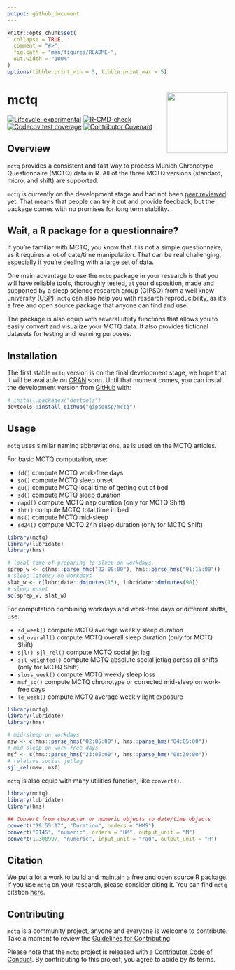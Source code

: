 ```yaml
---
output: github_document
---
```


<!-- README.md is generated from README.Rmd. Please edit that file -->

```r
knitr::opts_chunk$set(
  collapse = TRUE,
  comment = "#>",
  fig.path = "man/figures/README-",
  out.width = "100%"
)
options(tibble.print_min = 5, tibble.print_max = 5)
```

# mctq <a href='https://gipsousp.github.io/mctq'><img src='man/figures/logo.png' align="right" height="139" /></a>

<!-- badges: start -->

<!-- To do: Add Code coverage (when possible) <https://docs.codecov.io/> -->
[![Lifecycle: experimental](https://img.shields.io/badge/lifecycle-experimental-orange.svg)](https://www.tidyverse.org/lifecycle/#experimental)
[![R-CMD-check](https://github.com/gipsousp/mctq/workflows/R-CMD-check/badge.svg)](https://github.com/gipsousp/mctq/actions)
[![Codecov test coverage](https://codecov.io/gh/gipsousp/mctq/branch/master/graph/badge.svg)](https://codecov.io/gh/gipsousp/mctq?branch=master)
[![Contributor Covenant](https://img.shields.io/badge/Contributor%20Covenant-v2.0%20adopted-ff69b4.svg)](https://gipsousp.github.io/mctq/CODE_OF_CONDUCT.html)
<!-- badges: end -->

## Overview

`mctq` provides a consistent and fast way to process Munich Chronotype Questionnaire (MCTQ) data in R. All of the three MCTQ versions (standard, micro, and shift) are supported.

`mctq` is currently on the development stage and had not been [peer reviewed](https://devguide.ropensci.org/softwarereviewintro.html) yet. That means that people can try it out and provide feedback, but the package comes with no promises for long term stability.

## Wait, a R package for a questionnaire?

If you're familiar with MCTQ, you know that it is not a simple questionnaire, as it requires a lot of date/time manipulation. That can be real challenging, especially if you're dealing with a large set of data.

One main advantage to use the `mctq` package in your research is that you will have reliable tools, thoroughly tested, at your disposition, made and supported by a sleep science research group (GIPSO) from a well know university ([USP](https://www5.usp.br/)). `mctq` can also help you with research reproducibility, as it's a free and open source package that anyone can find and use.

The package is also equip with several utility functions that allows you to easily convert and visualize your MCTQ data. It also provides fictional datasets for testing and learning purposes.

## Installation

The first stable `mctq` version is on the final development stage, we hope that it will be available on [CRAN](https://cran.r-project.org/) soon. Until that moment comes, you can install the development version from [GitHub](https://github.com/) with:

``` r
# install.packages("devtools")
devtools::install_github("gipsousp/mctq")
```

## Usage

`mctq` uses similar naming abbreviations, as is used on the MCTQ articles.

For basic MCTQ computation, use:

* `fd()` compute MCTQ work-free days
* `so()` compute MCTQ sleep onset
* `gu()` compute MCTQ local time of getting out of bed
* `sd()` compute MCTQ sleep duration
* `napd()` compute MCTQ nap duration (only for MCTQ Shift)
* `tbt()` compute MCTQ total time in bed
* `ms()` compute MCTQ mid-sleep
* `sd24()` compute MCTQ 24h sleep duration (only for MCTQ Shift)

```r
library(mctq)
library(lubridate)
library(hms)

# local time of preparing to sleep on workdays.
sprep_w <- c(hms::parse_hms("22:00:00"), hms::parse_hms("01:15:00"))
# sleep latency on workdays
slat_w <- c(lubridate::dminutes(15), lubridate::dminutes(90))
# sleep onset
so(sprep_w, slat_w)
```

For computation combining workdays and work-free days or different shifts, use:

* `sd_week()` compute MCTQ average weekly sleep duration
* `sd_overall()` compute MCTQ overall sleep duration (only for MCTQ Shift)
* `sjl() sjl_rel()` compute MCTQ social jet lag
* `sjl_weighted()` compute MCTQ absolute social jetlag across all shifts (only for MCTQ Shift)
* `sloss_week()` compute MCTQ weekly sleep loss
* `msf_sc()` compute MCTQ chronotype or corrected mid-sleep on work-free days
* `le_week()` compute MCTQ average weekly light exposure

```r
library(mctq)
library(lubridate)
library(hms)

# mid-sleep on workdays
msw <- c(hms::parse_hms("02:05:00"), hms::parse_hms("04:05:00"))
# mid-sleep on work-free days
msf <- c(hms::parse_hms("23:05:00"), hms::parse_hms("08:30:00"))
# relative social jetlag
sjl_rel(msw, msf)
```

`mctq` is also equip with many utilities function, like `convert()`.


```r
library(mctq)
library(lubridate)
library(hms)

## Convert from character or numeric objects to date/time objects
convert("19:55:17", "Duration", orders = "HMS")
convert("0145", "numeric", orders = "HM", output_unit = "M")
convert(1.308997, "numeric", input_unit = "rad", output_unit = "H")
```

## Citation

We put a lot a work to build and maintain a free and open source R package. If you use `mctq` on your research, please consider citing it. You can find `mctq` citation [here](https://gipsousp.github.io/mctq/authors.html).

## Contributing

`mctq` is a community project, anyone and everyone is welcome to contribute. Take a moment to review the [Guidelines for Contributing](https://gipsousp.github.io/mctq/CONTRIBUTING.html).

Please note that the `mctq` project is released with a [Contributor Code of Conduct](https://gipsousp.github.io/mctq/CODE_OF_CONDUCT.html). By contributing to this project, you agree to abide by its terms.
